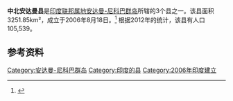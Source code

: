 '''中北安达曼县'''是[[印度|印度]][[联邦属地|联邦属地]][[安达曼-尼科巴群岛|安达曼-尼科巴群岛]]所辖的3个县之一。该县面积3251.85km²，成立于2006年8月18日。<ref name='Statoids'>{{cite web | url = http://www.statoids.com/yin.html | title = Districts of India | accessdate = 2011-10-11 | last = Law | first = Gwillim | date = 2011-09-25 | work = Statoids | archive-date = 2010-11-29 | archive-url = https://web.archive.org/web/20101129043227/http://statoids.com/yye.html | dead-url = no }}</ref> 根据2012年的统计，该县有人口105,539。

==参考资料==
{{Reflist|2}}

{{Geographic location
|Centre    = 中北安达曼县
|North     = ''[[孟加拉湾|孟加拉湾]]''
|Northeast = 
|East      = ''[[安达曼海|安达曼海]]''
|Southeast = 
|South     = [[南安达曼县|南安达曼县]]
|Southwest = 
|West      = ''[[孟加拉湾|孟加拉湾]]''
|Northwest = 
}}
[[Category:安达曼-尼科巴群岛|Category:安达曼-尼科巴群岛]]
[[Category:印度的县|Category:印度的县]]
[[Category:2006年印度建立|Category:2006年印度建立]]